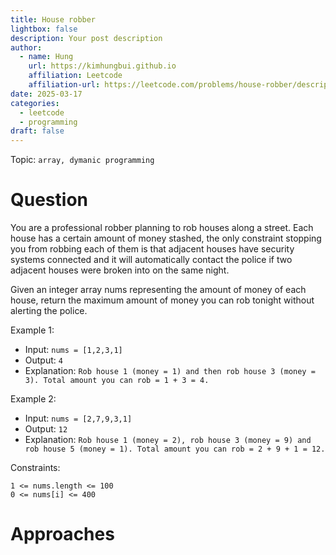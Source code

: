 ```yaml
---
title: House robber
lightbox: false
description: Your post description
author:
  - name: Hung
    url: https://kimhungbui.github.io
    affiliation: Leetcode
    affiliation-url: https://leetcode.com/problems/house-robber/description/
date: 2025-03-17
categories:
  - leetcode
  - programming
draft: false
---
```


Topic: `array, dymanic programming`

# Question

You are a professional robber planning to rob houses along a street. Each house has a certain amount of money stashed, the only constraint stopping you from robbing each of them is that adjacent houses have security systems connected and it will automatically contact the police if two adjacent houses were broken into on the same night.

Given an integer array nums representing the amount of money of each house, return the maximum amount of money you can rob tonight without alerting the police.

 

Example 1:

- Input: `nums = [1,2,3,1]`
- Output: `4`
- Explanation: `Rob house 1 (money = 1) and then rob house 3 (money = 3).
Total amount you can rob = 1 + 3 = 4.`

Example 2:

- Input: `nums = [2,7,9,3,1]`
- Output: `12`
- Explanation: `Rob house 1 (money = 2), rob house 3 (money = 9) and rob house 5 (money = 1).
Total amount you can rob = 2 + 9 + 1 = 12.`

 

Constraints:

    1 <= nums.length <= 100
    0 <= nums[i] <= 400



# Approaches


